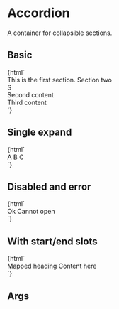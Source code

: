 
<Meta title="Nimble/Accordion" />

# Accordion

A container for collapsible sections.

## Basic

<Canvas>
  <Story name="basic">
    {html`<nimble-accordion style="max-width: 480px; display:block;">
      <nimble-accordion-item heading="Section one">
        This is the first section.
      </nimble-accordion-item>
      <nimble-accordion-item>
        <span slot="heading">Section two</span>
        <div slot="start">S</div>
        <div>Second content</div>
      </nimble-accordion-item>
      <nimble-accordion-item heading="Section three">
        Third content
      </nimble-accordion-item>
    </nimble-accordion>`}
  </Story>
</Canvas>

## Single expand

<Canvas>
  <Story name="single-expand">
    {html`<nimble-accordion expand-mode="single" style="max-width: 480px; display:block;">
      <nimble-accordion-item heading="First">A</nimble-accordion-item>
      <nimble-accordion-item heading="Second">B</nimble-accordion-item>
      <nimble-accordion-item heading="Third">C</nimble-accordion-item>
    </nimble-accordion>`}
  </Story>
</Canvas>

## Disabled and error

<Canvas>
  <Story name="disabled-error">
    {html`<nimble-accordion style="max-width: 480px; display:block;">
      <nimble-accordion-item heading="Normal">Ok</nimble-accordion-item>
      <nimble-accordion-item heading="Disabled" disabled>Cannot open</nimble-accordion-item>
      <nimble-accordion-item heading="With error">
        <nimble-text-field error-visible value="abc"></nimble-text-field>
      </nimble-accordion-item>
    </nimble-accordion>`}
  </Story>
</Canvas>

## With start/end slots

<Canvas>
  <Story name="start-end">
    {html`<nimble-accordion style="max-width: 480px; display:block;">
      <nimble-accordion-item>
        <nimble-icon-map slot="start"></nimble-icon-map>
        <span slot="heading">Mapped heading</span>
        <nimble-icon-spinner slot="end"></nimble-icon-spinner>
        Content here
      </nimble-accordion-item>
    </nimble-accordion>`}
  </Story>
</Canvas>

## Args

<ArgsTable of="nimble-accordion" />
